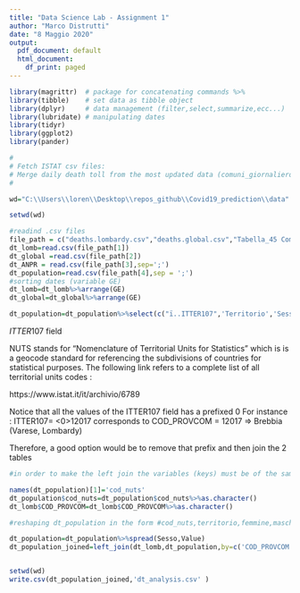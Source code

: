 ```yaml
---
title: "Data Science Lab - Assignment 1"
author: "Marco Distrutti"
date: "8 Maggio 2020"
output:
  pdf_document: default
  html_document:
    df_print: paged
---
```


```r
library(magrittr)  # package for concatenating commands %>%
library(tibble)    # set data as tibble object
library(dplyr)     # data management (filter,select,summarize,ecc...)
library(lubridate) # manipulating dates
library(tidyr)
library(ggplot2)
library(pander)

```

```r
#
# Fetch ISTAT csv files:
# Merge daily death toll from the most updated data (comuni_giornaliero.csv) with extra data such as data_inizio_diff (comune_giorno.csv)
#

wd="C:\\Users\\loren\\Desktop\\repos_github\\Covid19_prediction\\data"

setwd(wd)

#readind .csv files
file_path = c("deaths.lombardy.csv","deaths.global.csv","Tabella_45 Comuni subentrati.csv","Popolazione_comuni_italiani.csv")
dt_lomb=read.csv(file_path[1])
dt_global =read.csv(file_path[2])
dt_ANPR = read.csv(file_path[3],sep=';')
dt_population=read.csv(file_path[4],sep = ';')
#sorting dates (variable GE)
dt_lomb=dt_lomb%>%arrange(GE)
dt_global=dt_global%>%arrange(GE)


```


```r
dt_population=dt_population%>%select(c("ï..ITTER107",'Territorio','Sesso','Value'))
```

$ITTER107$ field

NUTS stands for "Nomenclature of Territorial Units for Statistics" which is is a geocode standard for referencing the subdivisions of countries for statistical purposes. The following link refers to a complete list of all territorial units codes :

https://www.istat.it/it/archivio/6789


Notice that all the values of the ITTER107 field has a prefixed 0
For instance : 
ITTER107= <0>12017 corresponds to COD_PROVCOM = 12017  =>  Brebbia (Varese, Lombardy)

Therefore, a good option would be to remove that prefix and then join the 2 tables 

```r

#in order to make the left join the variables (keys) must be of the same type. Let's transform them into characters and then execute theleft join with right key = cod_nuts and left key = COD_PROVCOM

names(dt_population)[1]='cod_nuts'
dt_population$cod_nuts=dt_population$cod_nuts%>%as.character()
dt_lomb$COD_PROVCOM=dt_lomb$COD_PROVCOM%>%as.character()

#reshaping dt_population in the form #cod_nuts,territorio,femmine,maschi,totale

dt_population=dt_population%>%spread(Sesso,Value)
dt_population_joined=left_join(dt_lomb,dt_population,by=c('COD_PROVCOM'='cod_nuts'))
```


```r

```

```r
setwd(wd)
write.csv(dt_population_joined,'dt_analysis.csv' )

```

